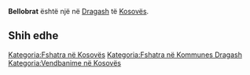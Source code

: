 {{Fshat në 
 | Emri                = Bellobrat
 | EmriAlt                = 
 | NAME_SHORT_FORM=      
 | NAME_GENERIC=      
 | NAME_SORT_NAME_RO=      BELLOBRAT
 | FULL_NAME_RO = Bellobrat
 | FULL_NAME_ND_RO=Bellobrat
 | SORT_NAME_RG=BELLOBRAT
 | FULL_NAME_RG=Bellobrat
 | FULL_NAME_ND_RG=Bellobrat
 | SRP_NAME_SHORT_FORM=      
 | SRP_NAME_GENERIC=      
 | SRP_NAME_SORT_NAME_RO=      
 | SRP_FULL_NAME_RO = 
 | SRP_FULL_NAME_ND_RO=
 | SRP_SORT_NAME_RG=
 | SRP_FULL_NAME_RG=
 | SRP_FULL_NAME_ND_RG=
 | Emri (Rasa dhanore) = 
 | Figura              = 
 | Shteti              = Kosovo
 | Komuna              = Dragash
 | Kodi postar         = 
 | Sipërfaqja          = 

 | Popullsia           = 

 | Regj. i popullsisë  = 
 | Dend. e popullsisë  = 
 | Faqja zyrtare       = 
 <!--- Koordinatat ----> 
 | Gjerësia            = 42.118333
 | Gjatësia            = 20.683333
 | Lartësia            = 
}}
'''Bellobrat''' është një [[]] në [[Dragash]] të [[Kosovës]].

<!-- == Gjeografia == -->
<!-- == Historia == -->
<!-- == Demografia == -->
== Shih edhe ==
{{Komuna Dragash}}
{{Kosovo-Administrata-Cung}}

[[Kategoria:Fshatra në Kosovës]]
[[Kategoria:Fshatra në Kommunes Dragash]]
[[Kategoria:Vendbanime në Kosovës]]